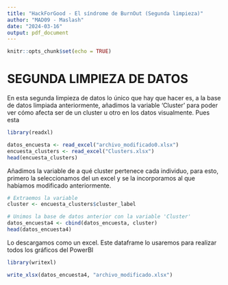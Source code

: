 ---
title: "HackForGood - El síndrome de BurnOut (Segunda limpieza)"
author: "MAD09 - Maslash"
date: "2024-03-16"
output: pdf_document
---

```{r setup, include=FALSE}
knitr::opts_chunk$set(echo = TRUE)
```

# SEGUNDA LIMPIEZA DE DATOS

En esta segunda limpieza de datos lo único que hay que hacer es, a la base de datos limpiada anteriormente, añadimos la variable 'Cluster' para poder ver cómo afecta ser de un cluster u otro en los datos visualmente. Pues esta 

```{r}
library(readxl)

datos_encuesta <- read_excel("archivo_modificado0.xlsx")
encuesta_clusters <- read_excel("Clusters.xlsx")
head(encuesta_clusters)
```

Añadimos la variable de a qué cluster pertenece cada individuo, para esto, primero la seleccionamos del un excel y se la incorporamos al que habíamos modificado anteriormente.

```{r}
# Extraemos la variable
cluster <- encuesta_clusters$cluster_label

# Unimos la base de datos anterior con la variable 'Cluster'
datos_encuesta4 <- cbind(datos_encuesta, cluster)
head(datos_encuesta4)
```

Lo descargamos como un excel. Este dataframe lo usaremos para realizar todos los gráficos del PowerBI

```{r}
library(writexl)

write_xlsx(datos_encuesta4, "archivo_modificado.xlsx")
```
